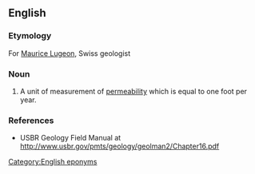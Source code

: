 ==English==

===Etymology===
For [[w:Maurice Lugeon|Maurice Lugeon]], Swiss geologist

===Noun===
{{en-noun}}

#{{geology}} A unit of measurement of [[permeability]] which is equal to one foot per year.

===References===
*USBR Geology Field Manual at http://www.usbr.gov/pmts/geology/geolman2/Chapter16.pdf

[[Category:English eponyms]]